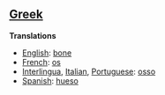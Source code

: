 ==[[Greek]]==

'''Translations'''

*[[English]]: [[bone]]
*[[French]]: [[os]]
*[[Interlingua]], [[Italian]], [[Portuguese]]: [[osso]]
*[[Spanish]]: [[hueso]]